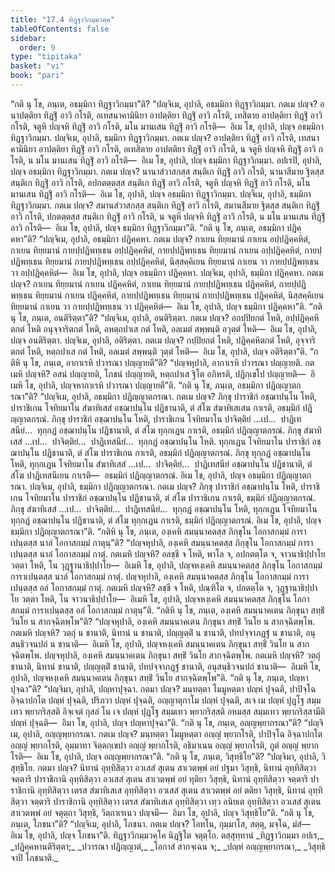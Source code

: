 ```yaml
---
title: "17.4 ทิฏฺฐาวิกมฺมวคฺค"
tableOfContents: false
sidebar:
  order: 9
type: "tipitaka"
basket: "vi"
book: "pari"
---
```



<DynamicBreadcrumb />

<Division number="425" book="pari">

<Paragraph number="1992" book="pari">
“กติ นุ โข, ภนฺเต, อธมฺมิกา ทิฏฺฐาวิกมฺมา”ติ?
</Paragraph>

<Paragraph number="1993" book="pari">
“ปญฺจิเม, อุปาลิ, อธมฺมิกา ทิฏฺฐาวิกมฺมา. กตเม ปญฺจ? อนาปตฺติยา ทิฏฺฐิํ อาวิ กโรติ, อเทสนาคามินิยา อาปตฺติยา ทิฏฺฐิํ อาวิ กโรติ, เทสิตาย อาปตฺติยา ทิฏฺฐิํ อาวิ กโรติ, จตูหิ ปญฺจหิ ทิฏฺฐิํ อาวิ กโรติ, มโน มานเสน ทิฏฺฐิํ อาวิ กโรติ—  อิเม โข, อุปาลิ, ปญฺจ อธมฺมิกา ทิฏฺฐาวิกมฺมา.
</Paragraph>

<Paragraph number="1994" book="pari">
ปญฺจิเม, อุปาลิ, ธมฺมิกา ทิฏฺฐาวิกมฺมา. กตเม ปญฺจ? อาปตฺติยา ทิฏฺฐิํ อาวิ กโรติ, เทสนาคามินิยา อาปตฺติยา ทิฏฺฐิํ อาวิ กโรติ, อเทสิตาย อาปตฺติยา ทิฏฺฐิํ อาวิ กโรติ, น จตูหิ ปญฺจหิ ทิฏฺฐิํ อาวิ กโรติ, น มโน มานเสน ทิฏฺฐิํ อาวิ กโรติ—  อิเม โข, อุปาลิ, ปญฺจ ธมฺมิกา ทิฏฺฐาวิกมฺมา.
</Paragraph>

<Paragraph number="1995" book="pari">
อปเรปิ, อุปาลิ, ปญฺจ อธมฺมิกา ทิฏฺฐาวิกมฺมา. กตเม ปญฺจ? นานาสํวาสกสฺส สนฺติเก ทิฏฺฐิํ อาวิ กโรติ, นานาสีมาย ฐิตสฺส สนฺติเก ทิฏฺฐิํ อาวิ กโรติ, อปกตตฺตสฺส สนฺติเก ทิฏฺฐิํ อาวิ กโรติ, จตูหิ ปญฺจหิ ทิฏฺฐิํ อาวิ กโรติ, มโน มานเสน ทิฏฺฐิํ อาวิ กโรติ—  อิเม โข, อุปาลิ, ปญฺจ อธมฺมิกา ทิฏฺฐาวิกมฺมา.
</Paragraph>

<Paragraph number="1996" book="pari">
ปญฺจิเม, อุปาลิ, ธมฺมิกา ทิฏฺฐาวิกมฺมา. กตเม ปญฺจ? สมานสํวาสกสฺส สนฺติเก ทิฏฺฐิํ อาวิ กโรติ, สมานสีมาย ฐิตสฺส สนฺติเก ทิฏฺฐิํ อาวิ กโรติ, ปกตตฺตสฺส สนฺติเก ทิฏฺฐิํ อาวิ กโรติ, น จตูหิ ปญฺจหิ ทิฏฺฐิํ อาวิ กโรติ, น มโน มานเสน ทิฏฺฐิํ อาวิ กโรติ—  อิเม โข, อุปาลิ, ปญฺจ ธมฺมิกา ทิฏฺฐาวิกมฺมา”ติ.
</Paragraph>

</Division>
<Division number="426" book="pari">

<Paragraph number="1997" book="pari">
“กติ นุ โข, ภนฺเต, อธมฺมิกา ปฏิคฺคหา”ติ?
</Paragraph>

<Paragraph number="1998" book="pari">
“ปญฺจิเม, อุปาลิ, อธมฺมิกา ปฏิคฺคหา. กตเม ปญฺจ? กาเยน ทิยฺยมานํ กาเยน อปฺปฏิคฺคหิตํ, กาเยน ทิยฺยมานํ กายปฺปฏิพทฺเธน อปฺปฏิคฺคหิตํ, กายปฺปฏิพทฺเธน ทิยฺยมานํ กาเยน อปฺปฏิคฺคหิตํ, กายปฺปฏิพทฺเธน ทิยฺยมานํ กายปฺปฏิพทฺเธน อปฺปฏิคฺคหิตํ, นิสฺสคฺคิเยน ทิยฺยมานํ กาเยน วา กายปฺปฏิพทฺเธน วา อปฺปฏิคฺคหิตํ—  อิเม โข, อุปาลิ, ปญฺจ อธมฺมิกา ปฏิคฺคหา.
</Paragraph>

<Paragraph number="1999" book="pari">
ปญฺจิเม, อุปาลิ, ธมฺมิกา ปฏิคฺคหา. กตเม ปญฺจ? กาเยน ทิยฺยมานํ กาเยน ปฏิคฺคหิตํ, กาเยน ทิยฺยมานํ กายปฺปฏิพทฺเธน ปฏิคฺคหิตํ, กายปฺปฏิพทฺเธน ทิยฺยมานํ กาเยน ปฏิคฺคหิตํ, กายปฺปฏิพทฺเธน ทิยฺยมานํ กายปฺปฏิพทฺเธน ปฏิคฺคหิตํ, นิสฺสคฺคิเยน ทิยฺยมานํ กาเยน วา กายปฺปฏิพทฺเธน วา ปฏิคฺคหิตํ—  อิเม โข, อุปาลิ, ปญฺจ ธมฺมิกา ปฏิคฺคหา”ติ.
</Paragraph>

</Division>
<Division number="427" book="pari">

<Paragraph number="2000" book="pari">
“กติ นุ โข, ภนฺเต, อนติริตฺตา”ติ?
</Paragraph>

<Paragraph number="2001" book="pari">
“ปญฺจิเม, อุปาลิ, อนติริตฺตา. กตเม ปญฺจ? อกปฺปิยกตํ โหติ, อปฺปฏิคฺคหิตกตํ โหติ อนุจฺจาริตกตํ โหติ, อหตฺถปาเส กตํ โหติ, อลเมตํ สพฺพนฺติ อวุตฺตํ โหติ—  อิเม โข, อุปาลิ, ปญฺจ อนติริตฺตา.
</Paragraph>

<Paragraph number="2002" book="pari">
ปญฺจิเม, อุปาลิ, อติริตฺตา. กตเม ปญฺจ? กปฺปิยกตํ โหติ, ปฏิคฺคหิตกตํ โหติ, อุจฺจาริตกตํ โหติ, หตฺถปาเส กตํ โหติ, อลเมตํ สพฺพนฺติ วุตฺตํ โหติ—  อิเม โข, อุปาลิ, ปญฺจ อติริตฺตา”ติ.
</Paragraph>

</Division>
<Division number="428" book="pari">

<Paragraph number="2003" book="pari">
“กติหิ นุ โข, ภนฺเต, อากาเรหิ ปวารณา ปญฺญายตี”ติ?
</Paragraph>

<Paragraph number="2004" book="pari">
“ปญฺจหุปาลิ, อากาเรหิ ปวารณา ปญฺญายติ. กตเมหิ ปญฺจหิ? อสนํ ปญฺญายติ, โภชนํ ปญฺญายติ, หตฺถปาเส ฐิโต อภิหรติ, ปฏิกฺเขโป ปญฺญายติ—  อิเมหิ โข, อุปาลิ, ปญฺจหากาเรหิ ปวารณา ปญฺญายตี”ติ.
</Paragraph>

</Division>
<Division number="429" book="pari">

<Paragraph number="2005" book="pari">
“กติ นุ โข, ภนฺเต, อธมฺมิกา ปฏิญฺญาตกรณา”ติ?
</Paragraph>

<Paragraph number="2006" book="pari">
“ปญฺจิเม, อุปาลิ, อธมฺมิกา ปฏิญฺญาตกรณา. กตเม ปญฺจ? ภิกฺขุ ปาราชิกํ อชฺฌาปนฺโน โหติ, ปาราชิเกน โจทิยมาโน สํฆาทิเสสํ อชฺฌาปนฺโน ปฏิชานาติ, ตํ สํโฆ สํฆาทิเสเสน กาเรติ, อธมฺมิกํ ปฏิญฺญาตกรณํ. ภิกฺขุ ปาราชิกํ อชฺฌาปนฺโน โหติ, ปาราชิเกน โจทิยมาโน ปาจิตฺติยํ …เป…  ปาฏิเทสนียํ…  ทุกฺกฏํ อชฺฌาปนฺโน ปฏิชานาติ, ตํ สํโฆ ทุกฺกเฏน กาเรติ, อธมฺมิกํ ปฏิญฺญาตกรณํ. ภิกฺขุ สํฆาทิเสสํ …เป…  ปาจิตฺติยํ…  ปาฏิเทสนียํ…  ทุกฺกฏํ อชฺฌาปนฺโน โหติ. ทุกฺกเฏน โจทิยมาโน ปาราชิกํ อชฺฌาปนฺโน ปฏิชานาติ, ตํ สํโฆ ปาราชิเกน กาเรติ, อธมฺมิกํ ปฏิญฺญาตกรณํ. ภิกฺขุ ทุกฺกฏํ อชฺฌาปนฺโน โหติ, ทุกฺกเฏน โจทิยมาโน สํฆาทิเสสํ …เป…  ปาจิตฺติยํ…  ปาฏิเทสนียํ อชฺฌาปนฺโน ปฏิชานาติ, ตํ สํโฆ ปาฏิเทสนีเยน กาเรติ—  อธมฺมิกํ ปฏิญฺญาตกรณํ. อิเม โข, อุปาลิ, ปญฺจ อธมฺมิกา ปฏิญฺญาตกรณา.
</Paragraph>

<Paragraph number="2007" book="pari">
ปญฺจิเม, อุปาลิ, ธมฺมิกา ปฏิญฺญาตกรณา. กตเม ปญฺจ? ภิกฺขุ ปาราชิกํ อชฺฌาปนฺโน โหติ, ปาราชิเกน โจทิยมาโน ปาราชิกํ อชฺฌาปนฺโน ปฏิชานาติ, ตํ สํโฆ ปาราชิเกน กาเรติ, ธมฺมิกํ ปฏิญฺญาตกรณํ. ภิกฺขุ สํฆาทิเสสํ …เป…  ปาจิตฺติยํ…  ปาฏิเทสนียํ…  ทุกฺกฏํ อชฺฌาปนฺโน โหติ, ทุกฺกเฏน โจทิยมาโน ทุกฺกฏํ อชฺฌาปนฺโน ปฏิชานาติ, ตํ สํโฆ ทุกฺกเฏน กาเรติ, ธมฺมิกํ ปฏิญฺญาตกรณํ. อิเม โข, อุปาลิ, ปญฺจ ธมฺมิกา ปฏิญฺญาตกรณา”ติ.
</Paragraph>

</Division>
<Division number="430" book="pari">

<Paragraph number="2008" book="pari">
“กติหิ นุ โข, ภนฺเต, องฺเคหิ สมนฺนาคตสฺส ภิกฺขุโน โอกาสกมฺมํ การาเปนฺตสฺส นาลํ โอกาสกมฺมํ กาตุนฺ”ติ?
</Paragraph>

<Paragraph number="2009" book="pari">
“ปญฺจหุปาลิ, องฺเคหิ สมนฺนาคตสฺส ภิกฺขุโน โอกาสกมฺมํ การาเปนฺตสฺส นาลํ โอกาสกมฺมํ กาตุํ. กตเมหิ ปญฺจหิ? อลชฺชี จ โหติ, พาโล จ, อปกตตฺโต จ, จาวนาธิปฺปาโย วตฺตา โหติ, โน วุฏฺฐานาธิปฺปาโย—  อิเมหิ โข, อุปาลิ, ปญฺจหงฺเคหิ สมนฺนาคตสฺส ภิกฺขุโน โอกาสกมฺมํ การาเปนฺตสฺส นาลํ โอกาสกมฺมํ กาตุํ.
</Paragraph>

<Paragraph number="2010" book="pari">
ปญฺจหุปาลิ, องฺเคหิ สมนฺนาคตสฺส ภิกฺขุโน โอกาสกมฺมํ การาเปนฺตสฺส อลํ โอกาสกมฺมํ กาตุํ. กตเมหิ ปญฺจหิ? ลชฺชี จ โหติ, ปณฺฑิโต จ, ปกตตฺโต จ, วุฏฺฐานาธิปฺปาโย วตฺตา โหติ, โน จาวนาธิปฺปาโย—  อิเมหิ โข, อุปาลิ, ปญฺจหงฺเคหิ สมนฺนาคตสฺส ภิกฺขุโน โอกาสกมฺมํ การาเปนฺตสฺส อลํ โอกาสกมฺมํ กาตุนฺ”ติ.
</Paragraph>

</Division>
<Division number="431" book="pari">

<Paragraph number="2011" book="pari">
“กติหิ นุ โข, ภนฺเต, องฺเคหิ สมนฺนาคเตน ภิกฺขุนา สทฺธิํ วินโย น สากจฺฉิตพฺโพ”ติ?
</Paragraph>

<Paragraph number="2012" book="pari">
“ปญฺจหุปาลิ, องฺเคหิ สมนฺนาคเตน ภิกฺขุนา สทฺธิํ วินโย น สากจฺฉิตพฺโพ. กตเมหิ ปญฺจหิ? วตฺถุํ น ชานาติ, นิทานํ น ชานาติ, ปญฺญตฺติํ น ชานาติ, ปทปจฺจาภฏฺฐํ น ชานาติ, อนุสนฺธิวจนปถํ น ชานาติ—  อิเมหิ โข, อุปาลิ, ปญฺจหงฺเคหิ สมนฺนาคเตน ภิกฺขุนา สทฺธิํ วินโย น สากจฺฉิตพฺโพ.
</Paragraph>

<Paragraph number="2013" book="pari">
ปญฺจหุปาลิ, องฺเคหิ สมนฺนาคเตน ภิกฺขุนา สทฺธิํ วินโย สากจฺฉิตพฺโพ. กตเมหิ ปญฺจหิ? วตฺถุํ ชานาติ, นิทานํ ชานาติ, ปญฺญตฺติํ ชานาติ, ปทปจฺจาภฏฺฐํ ชานาติ, อนุสนฺธิวจนปถํ ชานาติ—  อิเมหิ โข, อุปาลิ, ปญฺจหงฺเคหิ สมนฺนาคเตน ภิกฺขุนา สทฺธิํ วินโย สากจฺฉิตพฺโพ”ติ.
</Paragraph>

</Division>
<Division number="432" book="pari">

<Paragraph number="2014" book="pari">
“กติ นุ โข, ภนฺเต, ปญฺหาปุจฺฉา”ติ?
</Paragraph>

<Paragraph number="2015" book="pari">
“ปญฺจิมา, อุปาลิ, ปญฺหาปุจฺฉา. กตมา ปญฺจ? มนฺทตฺตา โมมูหตฺตา ปญฺหํ ปุจฺฉติ, ปาปิจฺโฉ อิจฺฉาปกโต ปญฺหํ ปุจฺฉติ, ปริภวา ปญฺหํ ปุจฺฉติ, อญฺญาตุกาโม ปญฺหํ ปุจฺฉติ, สเจ เม ปญฺหํ ปุฏฺโฐ สมฺมเทว พฺยากริสฺสติ อิจฺเจตํ กุสลํ โน เจ ปญฺหํ ปุฏฺโฐ สมฺมเทว พฺยากริสฺสติ อหมสฺส สมฺมเทว พฺยากริสฺสามีติ ปญฺหํ ปุจฺฉติ—  อิมา โข, อุปาลิ, ปญฺจ ปญฺหาปุจฺฉา”ติ.
</Paragraph>

</Division>
<Division number="433" book="pari">

<Paragraph number="2016" book="pari">
“กติ นุ โข, ภนฺเต, อญฺญพฺยากรณา”ติ?
</Paragraph>

<Paragraph number="2017" book="pari">
“ปญฺจิเม, อุปาลิ, อญฺญพฺยากรณา. กตเม ปญฺจ? มนฺทตฺตา โมมูหตฺตา อญฺญํ พฺยากโรติ, ปาปิจฺโฉ อิจฺฉาปกโต อญฺญํ พฺยากโรติ, อุมฺมาทา จิตฺตกฺเขปา อญฺญํ พฺยากโรติ, อธิมาเนน อญฺญํ พฺยากโรติ, ภูตํ อญฺญํ พฺยากโรติ—  อิเม โข, อุปาลิ, ปญฺจ อญฺญพฺยากรณา”ติ.
</Paragraph>

</Division>
<Division number="434" book="pari">

<Paragraph number="2018" book="pari">
“กติ นุ โข, ภนฺเต, วิสุทฺธิโย”ติ?
</Paragraph>

<Paragraph number="2019" book="pari">
“ปญฺจิมา, อุปาลิ, วิสุทฺธิโย. กตมา ปญฺจ? นิทานํ อุทฺทิสิตฺวา อวเสสํ สุเตน สาเวตพฺพํ อยํ ปฐมา วิสุทฺธิ, นิทานํ อุทฺทิสิตฺวา จตฺตาริ ปาราชิกานิ อุทฺทิสิตฺวา อวเสสํ สุเตน สาเวตพฺพํ อยํ ทุติยา วิสุทฺธิ, นิทานํ อุทฺทิสิตฺวา จตฺตาริ ปาราชิกานิ อุทฺทิสิตฺวา เตรส สํฆาทิเสเส อุทฺทิสิตฺวา อวเสสํ สุเตน สาเวตพฺพํ อยํ ตติยา วิสุทฺธิ, นิทานํ อุทฺทิสิตฺวา จตฺตาริ ปาราชิกานิ อุทฺทิสิตฺวา เตรส สํฆาทิเสเส อุทฺทิสิตฺวา เทฺว อนิยเต อุทฺทิสิตฺวา อวเสสํ สุเตน สาเวตพฺพํ อยํ จตุตฺถา วิสุทฺธิ, วิตฺถาเรเนว ปญฺจมี—  อิมา โข, อุปาลิ, ปญฺจ วิสุทฺธิโย”ติ.
</Paragraph>

</Division>
<Division number="435" book="pari">

<Paragraph number="2020" book="pari">
“กติ นุ โข, ภนฺเต, โภชนา”ติ?
</Paragraph>

<Paragraph number="2021" book="pari">
“ปญฺจิเม, อุปาลิ, โภชนา. กตเม ปญฺจ? โอทโน, กุมฺมาโส, สตฺตุ, มจฺโฉ, มํสํ—  อิเม โข, อุปาลิ, ปญฺจ โภชนา”ติ.

</Paragraph>
</Division>

<Paragraph number="2022" type="center" book="pari">
ทิฏฺฐาวิกมฺมวคฺโค นิฏฺฐิโต จตุตฺโถ.



</Paragraph>

<Paragraph number="2023" type="center" book="pari">
ตสฺสุทฺทานํ


</Paragraph>

<Paragraph number="2024" type="verses" book="pari">
_ทิฏฺฐาวิกมฺมา อปเร,_  
_ปฏิคฺคหานติริตฺตา;_  
_ปวารณา ปฏิญฺญาตํ,_  
_โอกาสํ สากจฺเฉน จ;_  
_ปญฺหํ อญฺญพฺยากรณา,_  
_วิสุทฺธิ จาปิ โภชนาติ._
</Paragraph>